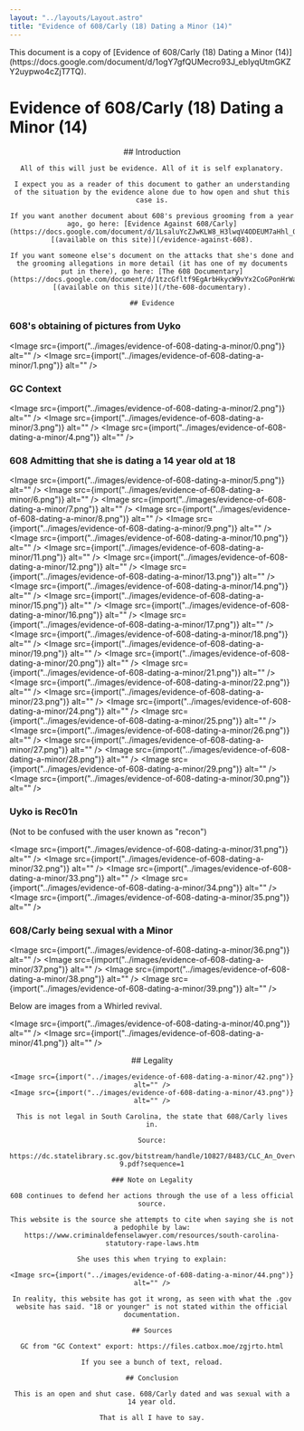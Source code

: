 ```yaml
---
layout: "../layouts/Layout.astro"
title: "Evidence of 608/Carly (18) Dating a Minor (14)"
---
```



<div class="notification">
	This document is a copy of [Evidence of 608/Carly (18) Dating a Minor (14)](https://docs.google.com/document/d/1ogY7gfQUMecro93J_ebIyqUtmGKZY2uypwo4cZjT7TQ).

</div>

# Evidence of 608/Carly (18) Dating a Minor (14)

<div style="text-align:center">
	## Introduction

    All of this will just be evidence. All of it is self explanatory.

    I expect you as a reader of this document to gather an understanding of the situation by the evidence alone due to how open and shut this case is.

    If you want another document about 608's previous grooming from a year ago, go here: [Evidence Against 608/Carly](https://docs.google.com/document/d/1LsaluYcZJwKLW8_H3lwqV4ODEUM7aHhl_OAJa7oHGdo) [(available on this site)](/evidence-against-608).

    If you want someone else's document on the attacks that she's done and the grooming allegations in more detail (it has one of my documents put in there), go here: [The 608 Documentary](https://docs.google.com/document/d/1tzcGfltf9EgArbHkycW9vYx2CoGPonHrWa29d_RyIbc) [(available on this site)](/the-608-documentary).

    ## Evidence

</div>

### 608's obtaining of pictures from Uyko

<Image src={import("../images/evidence-of-608-dating-a-minor/0.png")} alt="" />
<Image src={import("../images/evidence-of-608-dating-a-minor/1.png")} alt="" />

### GC Context

<Image src={import("../images/evidence-of-608-dating-a-minor/2.png")} alt="" />
<Image src={import("../images/evidence-of-608-dating-a-minor/3.png")} alt="" />
<Image src={import("../images/evidence-of-608-dating-a-minor/4.png")} alt="" />

### 608 Admitting that she is dating a 14 year old at 18

<Image src={import("../images/evidence-of-608-dating-a-minor/5.png")} alt="" />
<Image src={import("../images/evidence-of-608-dating-a-minor/6.png")} alt="" />
<Image src={import("../images/evidence-of-608-dating-a-minor/7.png")} alt="" />
<Image src={import("../images/evidence-of-608-dating-a-minor/8.png")} alt="" />
<Image src={import("../images/evidence-of-608-dating-a-minor/9.png")} alt="" />
<Image src={import("../images/evidence-of-608-dating-a-minor/10.png")} alt="" />
<Image src={import("../images/evidence-of-608-dating-a-minor/11.png")} alt="" />
<Image src={import("../images/evidence-of-608-dating-a-minor/12.png")} alt="" />
<Image src={import("../images/evidence-of-608-dating-a-minor/13.png")} alt="" />
<Image src={import("../images/evidence-of-608-dating-a-minor/14.png")} alt="" />
<Image src={import("../images/evidence-of-608-dating-a-minor/15.png")} alt="" />
<Image src={import("../images/evidence-of-608-dating-a-minor/16.png")} alt="" />
<Image src={import("../images/evidence-of-608-dating-a-minor/17.png")} alt="" />
<Image src={import("../images/evidence-of-608-dating-a-minor/18.png")} alt="" />
<Image src={import("../images/evidence-of-608-dating-a-minor/19.png")} alt="" />
<Image src={import("../images/evidence-of-608-dating-a-minor/20.png")} alt="" />
<Image src={import("../images/evidence-of-608-dating-a-minor/21.png")} alt="" />
<Image src={import("../images/evidence-of-608-dating-a-minor/22.png")} alt="" />
<Image src={import("../images/evidence-of-608-dating-a-minor/23.png")} alt="" />
<Image src={import("../images/evidence-of-608-dating-a-minor/24.png")} alt="" />
<Image src={import("../images/evidence-of-608-dating-a-minor/25.png")} alt="" />
<Image src={import("../images/evidence-of-608-dating-a-minor/26.png")} alt="" />
<Image src={import("../images/evidence-of-608-dating-a-minor/27.png")} alt="" />
<Image src={import("../images/evidence-of-608-dating-a-minor/28.png")} alt="" />
<Image src={import("../images/evidence-of-608-dating-a-minor/29.png")} alt="" />
<Image src={import("../images/evidence-of-608-dating-a-minor/30.png")} alt="" />

### Uyko is Rec01n

(Not to be confused with the user known as "recon")

<Image src={import("../images/evidence-of-608-dating-a-minor/31.png")} alt="" />
<Image src={import("../images/evidence-of-608-dating-a-minor/32.png")} alt="" />
<Image src={import("../images/evidence-of-608-dating-a-minor/33.png")} alt="" />
<Image src={import("../images/evidence-of-608-dating-a-minor/34.png")} alt="" />
<Image src={import("../images/evidence-of-608-dating-a-minor/35.png")} alt="" />

### 608/Carly being sexual with a Minor

<Image src={import("../images/evidence-of-608-dating-a-minor/36.png")} alt="" />
<Image src={import("../images/evidence-of-608-dating-a-minor/37.png")} alt="" />
<Image src={import("../images/evidence-of-608-dating-a-minor/38.png")} alt="" />
<Image src={import("../images/evidence-of-608-dating-a-minor/39.png")} alt="" />

Below are images from a Whirled revival.

<Image src={import("../images/evidence-of-608-dating-a-minor/40.png")} alt="" />
<Image src={import("../images/evidence-of-608-dating-a-minor/41.png")} alt="" />

<div style="text-align:center">
	## Legality

    <Image src={import("../images/evidence-of-608-dating-a-minor/42.png")} alt="" />
    <Image src={import("../images/evidence-of-608-dating-a-minor/43.png")} alt="" />

    This is not legal in South Carolina, the state that 608/Carly lives in.

    Source:

    https://dc.statelibrary.sc.gov/bitstream/handle/10827/8483/CLC_An_Overview_of_Sex_Offenses_2010-9.pdf?sequence=1

    ### Note on Legality

    608 continues to defend her actions through the use of a less official source.

    This website is the source she attempts to cite when saying she is not a pedophile by law: https://www.criminaldefenselawyer.com/resources/south-carolina-statutory-rape-laws.htm

    She uses this when trying to explain:

	<Image src={import("../images/evidence-of-608-dating-a-minor/44.png")} alt="" />

	In reality, this website has got it wrong, as seen with what the .gov website has said. "18 or younger" is not stated within the official documentation.

	## Sources

	GC from "GC Context" export: https://files.catbox.moe/zgjrto.html

	If you see a bunch of text, reload.

	## Conclusion

	This is an open and shut case. 608/Carly dated and was sexual with a 14 year old.

	That is all I have to say.

</div>


